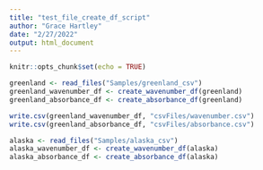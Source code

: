 ```yaml
---
title: "test_file_create_df_script"
author: "Grace Hartley"
date: "2/27/2022"
output: html_document
---
```


```r
knitr::opts_chunk$set(echo = TRUE)
```

```r
greenland <- read_files("Samples/greenland_csv")
greenland_wavenumber_df <- create_wavenumber_df(greenland)
greenland_absorbance_df <- create_absorbance_df(greenland)

write.csv(greenland_wavenumber_df, "csvFiles/wavenumber.csv")
write.csv(greenland_absorbance_df, "csvFiles/absorbance.csv")
```

```r
alaska <- read_files("Samples/alaska_csv")
alaska_wavenumber_df <- create_wavenumber_df(alaska)
alaska_absorbance_df <- create_absorbance_df(alaska)
```


